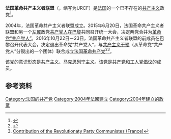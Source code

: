 {{not|革命共产主义联盟 (法国)}}
'''法国革命共产主义者联盟'''（{{lang-fr|Union Révolutionaire Communistes de France}}，缩写为URCF）是[[法国|法国]]的一个已不存在的[[共产主义|共产主义]]政党<ref>{{Cite web |url=http://www.pcrf-ic.fr/Qui-sommes-nous |title=Qui sommes-nous ? |access-date=2018-04-30 |archive-date=2021-02-04 |archive-url=https://web.archive.org/web/20210204115543/https://www.pcrf-ic.fr/Qui-sommes-nous |dead-url=no }}</ref>。

2004年，法国革命共产主义者联盟成立。2015年6月20日，法国革命共产主义者联盟和另一个[[左翼|左翼]]政党[[共产党人_(法国)|共产党人]]在[[巴黎|巴黎]]共同召开统一大会，决定两党合并为[[革命党“共产党人”|革命党“共产党人”]]。2016年10月22日－23日，法国革命共产主义者联盟的前成员在巴黎召开代表大会，决定退出革命党“共产党人”，与[[共产主义干预|共产主义干预]]（从革命党“共产党人”分裂出的一个团体）联合成立[[法国革命共产党|法国革命共产党]]<ref>{{Cite web |url=https://www.initiative-cwpe.org/en/news/Parti-Communiste-Revolutionnaire-de-France/ |title=Parti Communiste Révolutionnaire de France |access-date=2018-04-30 |archive-date=2021-01-21 |archive-url=https://web.archive.org/web/20210121024850/https://www.initiative-cwpe.org/en/news/Parti-Communiste-Revolutionnaire-de-France/ |dead-url=no }}</ref><ref>[http://inter.kke.gr/en/articles/Contribution-of-the-Revolutionaty-Party-Communistes-France/ Contribution of the Revolutionaty Party Communistes (France)]</ref>。

该党的意识形态是[[共产主义|共产主义]]、[[马克思列宁主义|马克思列宁主义]]。该党是[[共产党和工人党倡议|共产党和工人党倡议]]的成员。

==参考资料==
{{reflist}}

{{Communist-party-stub}}
[[Category:法国的共产党|Category:法国的共产党]]
[[Category:2004年法國建立|Category:2004年法國建立]]
[[Category:2004年建立的政黨|Category:2004年建立的政黨]]